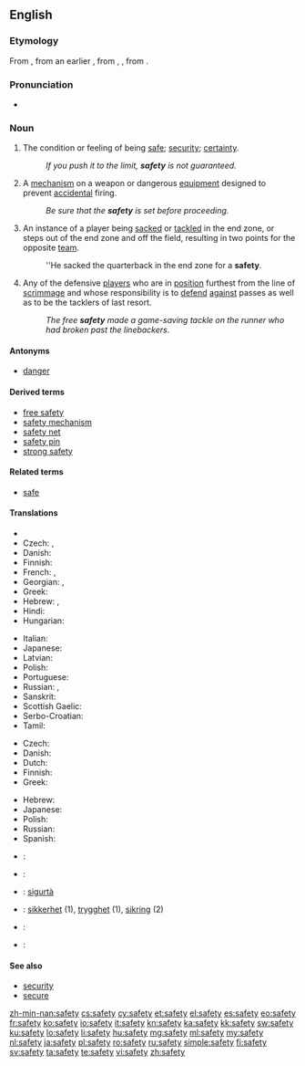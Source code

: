 ==English==

{{wikipedia|dab=safety (disambiguation)|safety}}

===Etymology===
From {{etyl|fro}} {{term|sauveté|lang=fro}}, from an earlier {{term|salvetet|lang=fro}}, from {{etyl|ML.}} {{term|salvitas|lang=la}}, {{term|salvitatem|lang=la}}, from {{etyl|la}} {{term|salvus|lang=la}}.

===Pronunciation===
* {{audio|en-us-safety.ogg|Audio (US)}}

===Noun===
{{wikipedia}}
{{en-noun|safeties|-}}

# The condition or feeling of being [[safe]]; [[security]]; [[certainty]].
#: ''If you push it to the limit, '''safety''' is not guaranteed.''
# {{mechanics}} A [[mechanism]] on a weapon or dangerous [[equipment]] designed to prevent [[accidental]] firing.
#: ''Be sure that the '''safety''' is set before proceeding.''
# {{American football}} An instance of a player being [[sacked]] or [[tackled]] in the end zone, or steps out of the end zone and off the field, resulting in two points for the opposite [[team]].
#: ''He sacked the quarterback in the end zone for a '''safety'''.
# {{American football}} Any of the defensive [[players]] who are in [[position]] furthest from the line of [[scrimmage]] and whose responsibility is to [[defend]] [[against]] passes as well as to be the tacklers of last resort.
#: ''The free '''safety''' made a game-saving tackle on the runner who had broken past the linebackers.''

====Antonyms====
* [[danger]]

====Derived terms====
* [[free safety]]
* [[safety mechanism]]
* [[safety net]]
* [[safety pin]]
* [[strong safety]]

====Related terms====
* [[safe]]

====Translations====
{{trans-top|condition or feeling of being safe}}
* {{trreq|Chechen}}
* Czech: {{t+|cs|bezpečí|n}}, {{t-|cs|bezpečnost|f}}
* Danish: {{t-|da|sikkerhed|c}}
* Finnish: {{t+|fi|turvallisuus}}
* French: {{t+|fr|sécurité|f}}, {{t+|fr|sûreté|f}}
* Georgian: {{t-|ka|დაცულობა|tr=dac'uloba|sc=Geor}}, {{t-|ka|უსაფრთხოება|tr=usap'rt'xoeba|sc=Geor}}
* Greek: {{t+|el|ασφάλεια|f|tr=asfáleia}}
* Hebrew: {{t+|he|בטחון|m|tr=bitahon}}, {{t-|he|בטיחות|f|tr=betihut}}
* Hindi: {{t-|hi|सुरक्षा|tr=surakṣā|sc=Deva}}
* Hungarian: {{t+|hu|biztonság}}
{{trans-mid}}
* Italian: {{t+|it|sicurezza|f}}
* Japanese: {{t+|ja|安全|tr=[[あんぜん]], anzen}}
* Latvian: {{t-|lv|drošība|f}}
* Polish: {{t+|pl|bezpieczeństwo|n}}
* Portuguese: {{t+|pt|segurança|f}}
* Russian: {{t+|ru|безопасность|f|tr=bezopásnost’}}, {{t+|ru|сохранность|f|tr=soxránnost’}}
* Sanskrit: {{t-|sa|सुरक्षा|tr=surakṣā|sc=Deva}}
* Scottish Gaelic: {{t-|gd|sàbhailteachd|f}}
* Serbo-Croatian: {{t-|sh|sigurnost|f}}
* Tamil: {{t+|ta|பாதுகாப்பு|tr=pAtukAppu|sc=Taml}}
{{trans-bottom}}

{{trans-top|mechanism to prevent accidental firing}}
* Czech: {{t-|cs|pojistka|f}}
* Danish: {{t-|da|sikring|c}}
* Dutch: {{t-|nl|veiligheidspal}}
* Finnish: {{t+|fi|varmistin}}
* Greek: {{t+|el|ασφάλεια|f|tr=asfáleia}}
{{trans-mid}}
* Hebrew: {{t-|he|נצרה|f|tr=nitsra}}
* Japanese: {{t-|ja|安全装置|tr=[[あんぜんそうち]], anzen-sōchi}}
* Polish: {{t-|pl|zabezpieczenie|n}}
* Russian: {{t+|ru|предохранитель|m|tr=predoxranítel’}}
* Spanish: {{t+|es|seguro|m}}
{{trans-bottom}}

{{checktrans-top}}
* {{ttbc|fr}}: {{t+|fr|sûreté|f}}
* {{ttbc|de}}: {{t+|de|Sicherheit|f}}
* {{ttbc|mt}}: [[sigurtà]] {{f}}
{{trans-mid}}
* {{ttbc|no}}: [[sikkerhet]] (1), [[trygghet]] (1), [[sikring]] {{m}} (2)
* {{ttbc|es}}: {{t+|es|seguridad|f}}
* {{ttbc|sv}}: {{t+|sv|trygghet|c}}
{{trans-bottom}}

====See also====
* [[security]]
* [[secure]]

[[zh-min-nan:safety]]
[[cs:safety]]
[[cy:safety]]
[[et:safety]]
[[el:safety]]
[[es:safety]]
[[eo:safety]]
[[fr:safety]]
[[ko:safety]]
[[io:safety]]
[[it:safety]]
[[kn:safety]]
[[ka:safety]]
[[kk:safety]]
[[sw:safety]]
[[ku:safety]]
[[lo:safety]]
[[li:safety]]
[[hu:safety]]
[[mg:safety]]
[[ml:safety]]
[[my:safety]]
[[nl:safety]]
[[ja:safety]]
[[pl:safety]]
[[ro:safety]]
[[ru:safety]]
[[simple:safety]]
[[fi:safety]]
[[sv:safety]]
[[ta:safety]]
[[te:safety]]
[[vi:safety]]
[[zh:safety]]